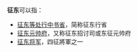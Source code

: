 '''征东'''可以指：
*[[征东等处行中书省|征东等处行中书省]]，简称征东行省
*[[征东元帅府|征东元帅府]]，又称征东招讨司或东征元帅府
*[[征东将军|征东将军]]，四征將軍之一

{{Disambig|cat=二字消歧义}}